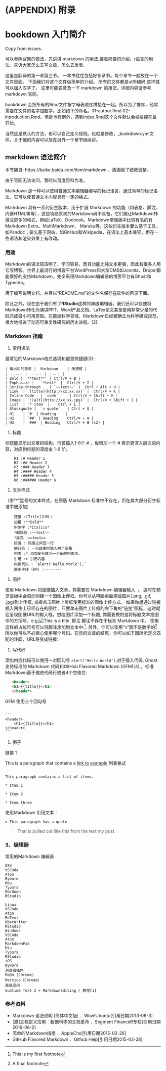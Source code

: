 \cleardoublepage 

# (APPENDIX) 附录 {-}

# bookdown 入门简介 {#bookdown-app}

Copy from issues.

可以参照官网的做法，先讲讲 markdown 的用法,接着简要的介绍，r语言的用法。告诉大家怎么去写文章，怎么去发表.



这里是翻译的第一章第三节。 一本书往往包括好多章节。每个章节一般放在一个文件里面。 下面我们对这个文件做简单的介绍。 所有的文件都是utf8编码,这样就可以加入汉字了。 这里可能要普及一下 markdown 的用法。详细内容请参考 markdown 官网。

bookdown 会把所有的Rmd文件按字母表顺序拼接在一起。所以为了排序，经常需要在文件的名字加数字。比如如下的命名。01-author.Rmd 02-introduction.Rmd。但是也有例外，遇到index.Rmd这个文件默认会被拼接在最开始。

当然这是默认的方法，也可以自己定义规则。也就是修改，_bookdown.yml文件，关于他的内容可以放在另外一个章节继续讲。

## markdown 语法简介

本节摘自: https://baike.baidu.com/item/markdown ，版面做了细微调整。

由于官网无法访问，暂时以百度百科为准。


Markdown 是一种可以使用普通文本编辑器编写的标记语言，通过简单的标记语法，它可以使普通文本内容具有一定的格式。

Markdown 具有一系列衍生版本，用于扩展 Markdown 的功能（如表格、脚注、内嵌HTML等等），这些功能原初的Markdown尚不具备，它们能让Markdown转换成更多的格式，例如LaTeX，Docbook。Markdown增强版中比较有名的有Markdown Extra、MultiMarkdown、 Maruku等。这些衍生版本要么基于工具，如Pandoc；要么基于网站，如GitHub和Wikipedia，在语法上基本兼容，但在一些语法和渲染效果上有改动。

### 用途

Markdown的语法简洁明了、学习容易，而且功能比纯文本更强，因此有很多人用它写博客。世界上最流行的博客平台WordPress和大型CMS如Joomla、Drupal都能很好的支持Markdown。完全采用Markdown编辑器的博客平台有Ghost和Typecho。

用于编写说明文档，并且以“README.md”的文件名保存在软件的目录下面。

除此之外，现在由于我们有了**RStudio**这样的神级编辑器，我们还可以快速将Markdown转化为演讲PPT、Word产品文档、LaTex论文甚至是用非常少量的代码完成最小可用原型。在数据科学领域，Markdown已经被确立为科学研究规范，极大地推进了动态可重复性研究的历史进程。[2] 

### Markdown 指南

1. 常用语法

最常见的Markdown格式选项和键盘快捷键[3]  :

```
| 输出后的效果 |	Markdown	| 快捷键 |
| ：---： | ：--： | ：--： |
| Bold | `**text**` | Ctrl/⌘ + B |
| Emphasize |	`*text*` |	Ctrl/⌘ + I |
| Strike-through	| `~~text~~` |	Ctrl + Alt + U |
| Link	| `[title](http://xx.xx.xx)` |	Ctrl/⌘ + K |
| Inline Code	| `code`	 | Ctrl/⌘ + Shift + K |
| Image	| `![alt](http://xx.xx.jpg)` |	Ctrl/⌘ + Shift + I |
| List	| `* item` |	Ctrl + L |
| Blockquote |	`> quote`	| Ctrl + Q |
| H1	| `#` | Heading	　　|
| H2	| `##` | Heading	Ctrl/⌘ + H |
| H3	| `###` | Heading	Ctrl/⌘ + H (x2) |
```

1. 标题

标题能显示出文章的结构。行首插入1-6个 # ，每增加一个 # 表示更深入层次的内容，对应到标题的深度由 1-6 阶。

```
    H1 :# Header 1
    H2 :## Header 2
    H3 :### Header 3
    H4 :#### Header 4
    H5 :##### Header 5
    H6 :###### Header 6
```

1. 文本样式

（带“*”星号的文本样式，在原版 Markdown 标准中不存在，但在其大部分衍生标准中被添加）

```
    链接 :[Title](URL)
    加粗 :**Bold**
    斜体字 :*Italics*
    *删除线 :~~text~~
    *高亮 :==text==
    段落 : 段落之间空一行
    换行符 : 一行结束时输入两个空格
    列表 :* 添加星号成为一个新的列表项。
    引用 :> 引用内容
    内嵌代码 : `alert('Hello World');`
    画水平线 (HR) :--------
```

1. 图片

使用 Markdown 将图像插入文章，你需要在 Markdown 编辑器输入 ![]() 。 这时在预览面板中会自动创建一个图像上传框。你可以从电脑桌面拖放图片(.png, .gif, .jpg)到上传框, 或者点击图片上传框使用标准的图像上传方式。 如果你想通过链接插入网络上已经存在的图片，只要单击图片上传框的左下角的“链接”图标，这时就会呈现图像URL的输入框。想给图片添加一个标题, 你需要做的是将标题文本插图中的方括号，e.g;![This is a title](xx).
脚注
脚注不存在于标准 Markdown 中。
使用这样的占位符号可以将脚注添加到文本中:[^1]. 另外，你可以使用“n”而不是数字的[^n]所以你可以不必担心使用哪个号码。在您的文章的结尾，你可以如下图所示定义匹配的注脚，URL将变成链接:


[^1]: This is my first footnote
 
 
[^n]: A final footnote

1. 写代码

添加内嵌代码可以使用一对回勾号 `alert('Hello World')`.对于插入代码, Ghost支持标准的 Markdown 代码和GitHub Flavored Markdown (GFM)[4]  。标准Markdown基于缩进代码行或者4个空格位:

```html
   <header>    
   <h1>{{title}}</h1>
   </header>
```

GFM 使用三个回勾号

```

´´´
<header>
    <h1>{{title}}</h1>
</header>
´´´
```

1. 例子

链接
1
	
This is a paragraph that contains a [link to example](xx)
列表格式

```
	
This paragraph contains a list of items.
 
* Item 1
 
* Item 2
 
* Item three

```
使用Markdown 引用文本：

```
> This paragraph has a quote
```
 
> That is pulled out like this
from the text my post.

### 3、编辑器

常用的Markdown 编辑器

    OSX
    VSCode
    Atom
    Byword
    Mou
    Typora
    MacDown
    RStudio

    Linux
    VSCode
    Atom
    ReText
    UberWriter
    RStudio
    Windows
    VSCode
    Atom
    MarkdownPad
    Miu
    Typora
    RStudio
    iOS
    Byword
    浏览器插件
    MaDo (Chrome)
    Marxico（Chrome）
    高级应用
    Sublime Text 2 + MarkdownEditing / 教程[1] 

### 参考资料

+ Markdown 语法说明 (简体中文版)  ．Wow!Ubuntu[引用日期2013-06-3]
+ [原]文档定义应用：数据科学的文档革命  ．Segment FinanceR专栏[引用日期2016-06-2]
+ 简单的Markdown指南  ．AppleCho[引用日期2015-03-28]
+ GitHub Flavored Markdown  ．Github Help[引用日期2015-03-28]
